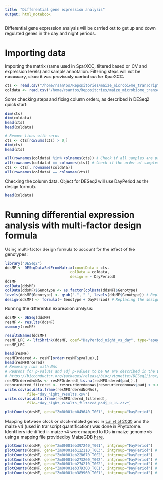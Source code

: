 ```yaml
---
title: "Differential gene expression analysis"
output: html_notebook
---
```


Differential gene expression analysis will be carried out to get up and down regulated genes in the day and night periods.

# Importing data

Importing the matrix (same used in SparXCC, filtered based on CV and expression levels) and sample annotation.
Filtering steps will not be necessary, since it was previously carried out for SparXCC.

```r
cts <- read.csv("/home/rsantos/Repositories/maize_microbiome_transcriptomics/poster_presentation_notebooks/plant_center_retreat_2024/expression_counts_day_night.tsv", sep="\t",row.names="Name")
coldata <- read.csv("/home/rsantos/Repositories/maize_microbiome_transcriptomics/poster_presentation_notebooks/pag_2025/sample_annotation.txt", row.names=1, sep="\t")
```

Some checking steps and fixing column orders, as described in DESeq2 quick start:

```r
dim(cts)
dim(coldata)
head(cts)
head(coldata)

# Remove lines with zeros
cts <- cts[rowSums(cts) > 0,]
dim(cts)
head(cts)

all(rownames(coldata) %in% colnames(cts)) # Check if all samples are present in the count matrix
all(rownames(coldata) == colnames(cts)) # Check if the order of samples is the same in the count matrix and the coldata
cts <- cts[, rownames(coldata)]
all(rownames(coldata) == colnames(cts))
```

Checking the column data. Object for DESeq2 will use DayPeriod as the design formula.

```r
head(coldata)
```

# Running differential expression analysis with multi-factor design formula

Using multi-factor design formula to account for the effect of the genotypes:

```r
library("DESeq2")
ddsMF <- DESeqDataSetFromMatrix(countData = cts,
                              colData = coldata,
                              design = ~ DayPeriod)
ddsMF
colData(ddsMF)
colData(ddsMF)$Genotype <- as.factor(colData(ddsMF)$Genotype)
levels(ddsMF$Genotype) <- gsub("-", "_", levels(ddsMF$Genotype)) # Replacing hyphens by underscores in all their occurrences
design(ddsMF) <- formula(~ Genotype + DayPeriod) # Replacing the design formula to consider genotypes as a soruce of variation
```

Running the differential expression analysis:

```r
ddsMF <- DESeq(ddsMF)
resMF <- results(ddsMF)
summary(resMF)
```

```r
resultsNames(ddsMF)
resMF_LFC <- lfcShrink(ddsMF, coef="DayPeriod_night_vs_day", type="apeglm")
resMF_LFC
```


```r
head(resMF)
resMFOrdered <- resMF[order(resMF$pvalue),]
head(resMFOrdered)
# Removing rows with NAs
# Reasons for p-values and adj p-values to be NA are described in the DESeq2 manual
# https://bioconductor.org/packages/release/bioc/vignettes/DESeq2/inst/doc/DESeq2.html#pvaluesNA
resMFOrderedNoNAs <- resMFOrdered[!is.na(resMFOrdered$padj),]
resMFOrdered_filtered <- resMFOrderedNoNAs[resMFOrderedNoNAs$padj < 0.05,]
write.csv(as.data.frame(resMFOrderedNoNAs), 
          file="day_night_results.csv")
write.csv(as.data.frame(resMFOrdered_filtered), 
          file="day_night_results_filtered_padj_0_05.csv")
```

```r
plotCounts(ddsMF, gene="Zm00001eb049640_T001", intgroup="DayPeriod")
```

Mapping between clock or clock-related genes in [Lai et al 2020](https://link.springer.com/article/10.1186/s12864-020-06824-3) and the maize v4 (used in transcript quantification) was done in Phytozome. Identifiers identified in maize v4 were mapped to IDs in maize genome v5 using a mapping file provided by MaizeGDB [here](https://download.maizegdb.org/Pan-genes/B73_gene_xref/).

```r
plotCounts(ddsMF, gene="Zm00001eb397240_T001", intgroup="DayPeriod")
plotCounts(ddsMF, gene="Zm00001eb122110_T003", intgroup="DayPeriod") # Not differentially expressed
plotCounts(ddsMF, gene="Zm00001eb228670_T002", intgroup="DayPeriod")
plotCounts(ddsMF, gene="Zm00001eb273260_T002", intgroup="DayPeriod") # Not differentially expressed
plotCounts(ddsMF, gene="Zm00001eb274210_T002", intgroup="DayPeriod") # Not differentially expressed
plotCounts(ddsMF, gene="Zm00001eb379300_T001", intgroup="DayPeriod") # Not differentially expressed
plotCounts(ddsMF, gene="Zm00001eb389960_T001", intgroup="DayPeriod") # Not differentially expressed
```

